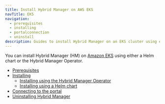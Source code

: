```yaml
---
title: Install Hybrid Manager on AWS EKS
navTitle: EKS
navigation:
  - prerequisites
  - installing
  - portalconnection
  - uninstall
description: Guides to install Hybrid Manager on an EKS cluster using either the Hybrid Manager Operator or a Helm chart.
---
```


You can install Hybrid Manager (HM) on [Amazon EKS](https://aws.amazon.com/eks/) using either a Helm chart or the Hybrid Manager Operator.

- [Prerequisites](prerequisites)
- [Installing](installing)
  - [Installing using the Hybrid Manager Operator](installing/installingop.mdx)
  - [Installing using a Helm chart](installing/installinghelm.mdx)
- [Connecting to the portal](portalconnection.mdx)
- [Uninstalling Hybrid Manager](uninstall.mdx)
